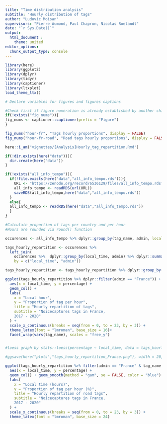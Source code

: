 ```yaml
---
title: "Time distribution analysis"
subtitle: "Hourly distribution of tags"
author: "Ludovic Moisan"
supervisors: "Pierre Aumond, Paul Chapron, Nicolas Roelandt"
date: "`r Sys.Date()`"
output: 
  html_document :
    theme: united
editor_options: 
  chunk_output_type: console
---
```


<!-- This file is for the calculation, plotting and analysis of the distribution of tags based on their local time. -->


```r

library(here)
library(ggplot2)
library(dplyr)
library(tidyr)
library(captioner)
library(ltxplot)
load_theme_ltx()
```

```r

# Declare variables for figures and figures captions

#Check first if figure numeration is already established by another child document to keep tracks of precedent numerations
if(!exists("fig_nums")){
fig_nums <- captioner::captioner(prefix = "Figure")
}

fig_nums("hour-fr", "Tags hourly proportions", display = FALSE)
fig_nums("hour-fr-road", "Road tags hourly proportions", display = FALSE)

```

```r

here::i_am("vignettes/[Analysis]Hourly_tag_repartition.Rmd")

if(!dir.exists(here("data"))){
  dir.create(here("data"))
}

if(!exists("all_info_tempo")){
  if(!file.exists(here("data","all_info_tempo.rds"))){
    URL <- "https://zenodo.org/record/6536129/files/all_info_tempo.rds?download=1"
    all_info_tempo <- readRDS(url(URL))
    saveRDS(all_info_tempo,here("data","all_info_tempo.rds"))
  }
  else{
  all_info_tempo <- readRDS(here("data","all_info_tempo.rds"))
  }
}

```

```r
#Calculate proportion of tags per country and per hour
#Hours are rounded via round() function

occurences <- all_info_tempo %>% dplyr::group_by(tag_name, admin, local_time = as.numeric(floor(local_time))) %>% dplyr::count(name = "track_occurences")


```

```r

tags_hourly_repartition <- occurences %>% 
  left_join(
    occurences %>%  dplyr::group_by(local_time, admin) %>% dplyr::summarise(total = sum(track_occurences)),
    by = c("local_time", "admin"))

tags_hourly_repartition <- tags_hourly_repartition %>% dplyr::group_by(local_time,admin) %>% dplyr::mutate(percentage = track_occurences * 100 / total)

```

```r

ggplot(tags_hourly_repartition %>% dplyr::filter(admin == "France")) +
  aes(x = local_time, y = percentage) +
  geom_col() +
  labs(
    x = "Local hour",
    y = "Proportion of tag per hour",
    title = "Hourly repartition of tags",
    subtitle = "Noicecaptures tags in France,
    2017 - 2020"
  ) +
  scale_x_continuous(breaks = seq(from = 0, to = 23, by = 3)) +
  theme_latex(font = "lmroman", base_size = 16)+
  facet_wrap(vars(tag_name), scales = "free_y")


#loess graph by stats::loess(percentage ~ local_time, data = tags_hourly_repartition %>% filter(admin == "France"))

#ggsave(here("plots","tags_hourly_repartition_France.png"), width = 20, height = 10) 
```

```r

ggplot(tags_hourly_repartition %>% filter(admin == "France" & tag_name == "road")) +
  aes(x = local_time, y = percentage) +
  geom_col() + geom_smooth(method = "gam", se = FALSE, color = "blue") +
  labs(
    x = "Local time (hours)",
    y = "Proportion of tag per hour (%)",
    title = "Hourly repartition of road tags",
    subtitle = "Noicecaptures tags in France,
    2017 - 2020"
  ) +
  scale_x_continuous(breaks = seq(from = 0, to = 23, by = 3)) +
  theme_latex(font = "lmroman", base_size = 24)


```
